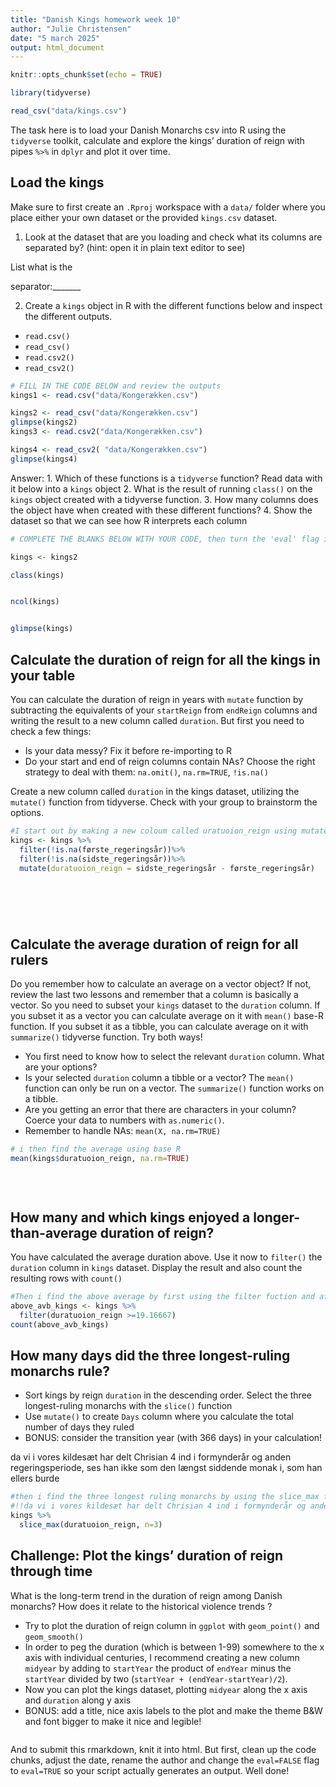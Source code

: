 ```yaml
---
title: "Danish Kings homework week 10"
author: "Julie Christensen"
date: "5 march 2025"
output: html_document
---
```


```r
knitr::opts_chunk$set(echo = TRUE)
```

```r
library(tidyverse)

read_csv("data/kings.csv")
```



The task here is to load your Danish Monarchs csv into R using the `tidyverse` toolkit, calculate and explore the kings' duration of reign with pipes `%>%` in `dplyr` and plot it over time.

## Load the kings

Make sure to first create an  `.Rproj` workspace with a `data/` folder where you place either your own dataset or the provided `kings.csv` dataset. 

1. Look at the dataset that are you loading and check what its columns are separated by? (hint: open it in plain text editor to see)

List what is the

separator:_______  

2. Create a `kings` object in R with the different functions below and inspect the different outputs.
-  `read.csv()`
-  `read_csv()`
-  `read.csv2()` 
-  `read_csv2()`
```r
# FILL IN THE CODE BELOW and review the outputs
kings1 <- read.csv("data/Kongerækken.csv")

kings2 <- read_csv("data/Kongerækken.csv")
glimpse(kings2)
kings3 <- read.csv2("data/Kongerækken.csv")

kings4 <- read_csv2( "data/Kongerækken.csv")
glimpse(kings4)
```
Answer: 
1. Which of these functions is a `tidyverse` function? Read data with it below into a `kings` object
2. What is the result of running `class()` on the `kings` object created with a tidyverse function.
3. How many columns does the object have when created with these different functions?
4. Show the dataset so that we can see how R interprets each column

```r
# COMPLETE THE BLANKS BELOW WITH YOUR CODE, then turn the 'eval' flag in this chunk to TRUE.

kings <- kings2

class(kings)


ncol(kings)


glimpse(kings)


```


## Calculate the duration of reign for all the kings in your table
You can calculate the duration of reign in years with `mutate` function by subtracting the equivalents of your `startReign` from `endReign` columns and writing the result to a new column called `duration`. But first you need to check a few things:

* Is your data messy? Fix it before re-importing to R
* Do your start and end of reign columns contain NAs? Choose the right strategy to deal with them: `na.omit()`, `na.rm=TRUE`, `!is.na()`


Create a new column called  `duration` in the kings dataset, utilizing the `mutate()` function from tidyverse. Check with your group to brainstorm the options.
```r
#I start out by making a new coloum called uratuoion_reign using mutate
kings <- kings %>% 
  filter(!is.na(første_regeringsår))%>% 
  filter(!is.na(sidste_regeringsår))%>% 
  mutate(duratuoion_reign = sidste_regeringsår - første_regeringsår) 



  
 
``` 

## Calculate the average duration of reign for all rulers
Do you remember how to calculate an average on a vector object? If not, review the last two lessons and remember that a column is basically a vector. So you need to subset your `kings` dataset to the `duration` column. If you subset it as a vector you can calculate average on it with `mean()` base-R function. If you subset it as a tibble, you can calculate average on it with `summarize()` tidyverse function. Try both ways!

* You first need to know how to select the relevant `duration` column. What are your options?
* Is your selected `duration` column a tibble or a vector? The `mean()` function can only be run on a vector. The `summarize()` function works on a tibble.
* Are you getting an error that there are characters in your column? Coerce your data to numbers with `as.numeric()`.
* Remember to handle NAs: `mean(X, na.rm=TRUE)`


```r
# i then find the average using base R
mean(kings$duratuoion_reign, na.rm=TRUE)
  
  
  
```

## How many and which kings enjoyed a longer-than-average duration of reign?

You have calculated the average duration above. Use it now to `filter()` the `duration` column in  `kings` dataset. Display the result and also  count the resulting rows with `count()`

```r
#Then i find the above average by first using the filter fuction and after that the count function to count how meny were above
above_avb_kings <- kings %>% 
  filter(duratuoion_reign >=19.16667)
count(above_avb_kings)
```


## How many days did the three longest-ruling monarchs rule? 

* Sort kings by reign `duration` in the descending order. Select the three longest-ruling monarchs with the `slice()` function
* Use `mutate()` to create `Days` column where you calculate the total number of days they ruled
* BONUS: consider the transition year (with 366 days) in your calculation!

da vi i vores kildesæt har delt Chrisian 4 ind i formynderår og anden regeringsperiode, ses han ikke som den længst siddende monak i, som han ellers burde

```r
#then i find the three longest ruling monarchs by using the slice_max fuction 
#!!da vi i vores kildesæt har delt Chrisian 4 ind i formynderår og anden regeringsperiode, ses han ikke som den længst siddende monak i, som han ellers burde!!
kings %>% 
  slice_max(duratuoion_reign, n=3)
```


## Challenge: Plot the kings' duration of reign through time

What is the long-term trend in the duration of reign among Danish monarchs? How does it relate to the historical violence trends ? 

* Try to plot the duration of reign column in `ggplot` with `geom_point()` and  `geom_smooth()`
* In order to peg the duration (which is between 1-99) somewhere to the x axis with individual centuries, I recommend creating a new column `midyear` by adding to `startYear` the product of `endYear` minus the `startYear` divided by two (`startYear + (endYear-startYear)/2`).
* Now you can plot the kings dataset, plotting `midyear` along the x axis and `duration` along y axis
* BONUS: add a title, nice axis labels to the plot and make the theme B&W and font bigger to make it nice and legible!

```r

```


And to submit this rmarkdown, knit it into html. But first, clean up the code chunks, adjust the date, rename the author and change the `eval=FALSE` flag to `eval=TRUE` so your script actually generates an output.
Well done!


